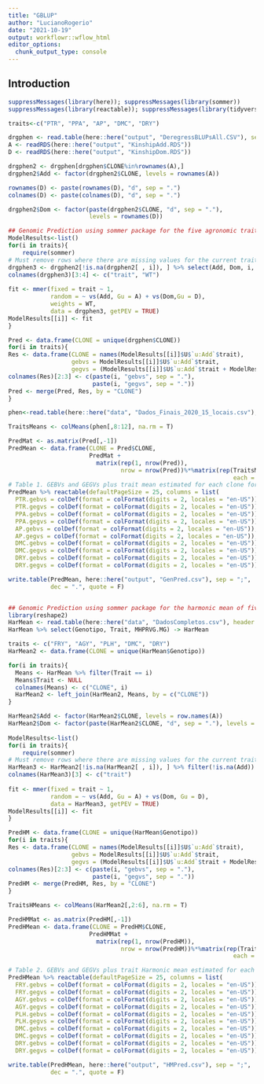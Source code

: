 ```yaml
---
title: "GBLUP"
author: "LucianoRogerio"
date: "2021-10-19"
output: workflowr::wflow_html
editor_options:
  chunk_output_type: console
---
```


## Introduction

```r
suppressMessages(library(here)); suppressMessages(library(sommer))
suppressMessages(library(reactable)); suppressMessages(library(tidyverse))

traits<-c("PTR", "PPA", "AP", "DMC", "DRY")

drgphen <- read.table(here::here("output", "DeregressBLUPsAll.CSV"), sep = ";", dec = ".")
A <- readRDS(here::here("output", "KinshipAdd.RDS"))
D <- readRDS(here::here("output", "KinshipDom.RDS"))

drgphen2 <- drgphen[drgphen$CLONE%in%rownames(A),]
drgphen2$Add <- factor(drgphen2$CLONE, levels = rownames(A))

rownames(D) <- paste(rownames(D), "d", sep = ".")
colnames(D) <- paste(colnames(D), "d", sep = ".")

drgphen2$Dom <- factor(paste(drgphen2$CLONE, "d", sep = "."),
                       levels = rownames(D))

## Genomic Prediction using sommer package for the five agronomic traits
ModelResults<-list()
for(i in traits){
    require(sommer)
# Must remove rows where there are missing values for the current trait
drgphen3 <- drgphen2[!is.na(drgphen2[ , i]), ] %>% select(Add, Dom, i, paste(i, "wt", sep = "."))
colnames(drgphen3)[3:4] <- c("trait", "WT")
  
fit <- mmer(fixed = trait ~ 1,
            random = ~ vs(Add, Gu = A) + vs(Dom,Gu = D),
            weights = WT,
            data = drgphen3, getPEV = TRUE)
ModelResults[[i]] <- fit
}

Pred <- data.frame(CLONE = unique(drgphen$CLONE))
for(i in traits){
Res <- data.frame(CLONE = names(ModelResults[[i]]$U$`u:Add`$trait),
                  gebvs = ModelResults[[i]]$U$`u:Add`$trait,
                  gegvs = (ModelResults[[i]]$U$`u:Add`$trait + ModelResults[[i]]$U$`u:Dom`$trait))
colnames(Res)[2:3] <- c(paste(i, "gebvs", sep = "."),
                        paste(i, "gegvs", sep = "."))
Pred <- merge(Pred, Res, by = "CLONE")
}

phen<-read.table(here::here("data", "Dados_Finais_2020_15_locais.csv"), head=T, sep = ";", dec = ".")

TraitsMeans <- colMeans(phen[,8:12], na.rm = T)

PredMat <- as.matrix(Pred[,-1])
PredMean <- data.frame(CLONE = Pred$CLONE,
                       PredMat + 
                         matrix(rep(1, nrow(Pred)),
                                nrow = nrow(Pred))%*%matrix(rep(TraitsMeans,
                                                                each = 2), ncol = 10))
# Table 1. GEBVs and GEGVs plus trait mean estimated for each clone for five agronomic traits
PredMean %>% reactable(defaultPageSize = 25, columns = list(
  PTR.gebvs = colDef(format = colFormat(digits = 2, locales = "en-US")),
  PTR.gegvs = colDef(format = colFormat(digits = 2, locales = "en-US")),
  PPA.gebvs = colDef(format = colFormat(digits = 2, locales = "en-US")),
  PPA.gegvs = colDef(format = colFormat(digits = 2, locales = "en-US")),
  AP.gebvs = colDef(format = colFormat(digits = 2, locales = "en-US")),
  AP.gegvs = colDef(format = colFormat(digits = 2, locales = "en-US")),
  DMC.gebvs = colDef(format = colFormat(digits = 2, locales = "en-US")),
  DMC.gegvs = colDef(format = colFormat(digits = 2, locales = "en-US")),
  DRY.gebvs = colDef(format = colFormat(digits = 2, locales = "en-US")),
  DRY.gegvs = colDef(format = colFormat(digits = 2, locales = "en-US"))))

write.table(PredMean, here::here("output", "GenPred.csv"), sep = ";",
            dec = ".", quote = F)


## Genomic Prediction using sommer package for the harmonic mean of five agronomic traits
library(reshape2)
HarMean <- read.table(here::here("data", "DadosCompletos.csv"), header = T, sep = ",", dec = ".")
HarMean %>% select(Genotipo, Trait, MHPRVG.MG) -> HarMean

traits <- c("FRY", "AGY", "PLH", "DMC", "DRY")
HarMean2 <- data.frame(CLONE = unique(HarMean$Genotipo))

for(i in traits){
  Means <- HarMean %>% filter(Trait == i)
  Means$Trait <- NULL
  colnames(Means) <- c("CLONE", i)
  HarMean2 <- left_join(HarMean2, Means, by = c("CLONE"))
}

HarMean2$Add <- factor(HarMean2$CLONE, levels = row.names(A))
HarMean2$Dom <- factor(paste(HarMean2$CLONE, "d", sep = "."), levels = row.names(D))
  
ModelResults<-list()
for(i in traits){
    require(sommer)
# Must remove rows where there are missing values for the current trait
HarMean3 <- HarMean2[!is.na(HarMean2[ , i]), ] %>% filter(!is.na(Add)) %>% select(Add, Dom, i)
colnames(HarMean3)[3] <- c("trait")
  
fit <- mmer(fixed = trait ~ 1,
            random = ~ vs(Add, Gu = A) + vs(Dom, Gu = D),
            data = HarMean3, getPEV = TRUE)
ModelResults[[i]] <- fit
}

PredHM <- data.frame(CLONE = unique(HarMean$Genotipo))
for(i in traits){
Res <- data.frame(CLONE = names(ModelResults[[i]]$U$`u:Add`$trait),
                  gebvs = ModelResults[[i]]$U$`u:Add`$trait,
                  gegvs = (ModelResults[[i]]$U$`u:Add`$trait + ModelResults[[i]]$U$`u:Dom`$trait))
colnames(Res)[2:3] <- c(paste(i, "gebvs", sep = "."),
                        paste(i, "gegvs", sep = "."))
PredHM <- merge(PredHM, Res, by = "CLONE")
}

TraitsHMeans <- colMeans(HarMean2[,2:6], na.rm = T)

PredHMMat <- as.matrix(PredHM[,-1])
PredHMean <- data.frame(CLONE = PredHM$CLONE,
                       PredHMMat + 
                         matrix(rep(1, nrow(PredHM)),
                                nrow = nrow(PredHM))%*%matrix(rep(TraitsHMeans,
                                                                each = 2), ncol = 10))

# Table 2. GEBVs and GEGVs plus trait Harmonic mean estimated for each clone for five agronomic traits
PredHMean %>% reactable(defaultPageSize = 25, columns = list(
  FRY.gebvs = colDef(format = colFormat(digits = 2, locales = "en-US")),
  FRY.gegvs = colDef(format = colFormat(digits = 2, locales = "en-US")),
  AGY.gebvs = colDef(format = colFormat(digits = 2, locales = "en-US")),
  AGY.gegvs = colDef(format = colFormat(digits = 2, locales = "en-US")),
  PLH.gebvs = colDef(format = colFormat(digits = 2, locales = "en-US")),
  PLH.gegvs = colDef(format = colFormat(digits = 2, locales = "en-US")),
  DMC.gebvs = colDef(format = colFormat(digits = 2, locales = "en-US")),
  DMC.gegvs = colDef(format = colFormat(digits = 2, locales = "en-US")),
  DRY.gebvs = colDef(format = colFormat(digits = 2, locales = "en-US")),
  DRY.gegvs = colDef(format = colFormat(digits = 2, locales = "en-US"))))

write.table(PredHMean, here::here("output", "HMPred.csv"), sep = ";",
            dec = ".", quote = F)
```

